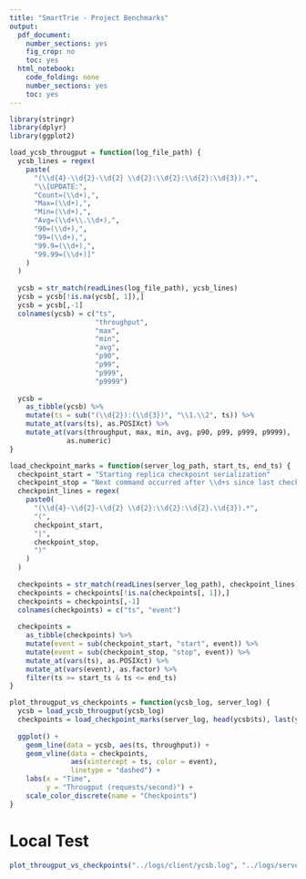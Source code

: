 ```yaml
---
title: "SmartTrie - Project Benchmarks"
output: 
  pdf_document: 
    number_sections: yes
    fig_crop: no
    toc: yes
  html_notebook: 
    code_folding: none
    number_sections: yes
    toc: yes
---
```


```r
library(stringr)
library(dplyr)
library(ggplot2)

load_ycsb_througput = function(log_file_path) {
  ycsb_lines = regex(
    paste(
      "(\\d{4}-\\d{2}-\\d{2} \\d{2}:\\d{2}:\\d{2}:\\d{3}).*",
      "\\[UPDATE:",
      "Count=(\\d+),",
      "Max=(\\d+),",
      "Min=(\\d+),",
      "Avg=(\\d+\\.\\d+),",
      "90=(\\d+),",
      "99=(\\d+),",
      "99.9=(\\d+),",
      "99.99=(\\d+)]"
    )
  )
  
  ycsb = str_match(readLines(log_file_path), ycsb_lines)
  ycsb = ycsb[!is.na(ycsb[, 1]),]
  ycsb = ycsb[,-1]
  colnames(ycsb) = c("ts",
                     "throughput",
                     "max",
                     "min",
                     "avg",
                     "p90",
                     "p99",
                     "p999",
                     "p9999")
  
  ycsb =
    as_tibble(ycsb) %>%
    mutate(ts = sub("(\\d{2}):(\\d{3})", "\\1.\\2", ts)) %>%
    mutate_at(vars(ts), as.POSIXct) %>%
    mutate_at(vars(throughput, max, min, avg, p90, p99, p999, p9999),
              as.numeric)
}

load_checkpoint_marks = function(server_log_path, start_ts, end_ts) {
  checkpoint_start = "Starting replica checkpoint serialization"
  checkpoint_stop = "Next command occurred after \\d+s since last checkpoint"
  checkpoint_lines = regex(
    paste0(
      "(\\d{4}-\\d{2}-\\d{2} \\d{2}:\\d{2}:\\d{2}.\\d{3}).*",
      "(",
      checkpoint_start,
      "|",
      checkpoint_stop,
      ")"
    )
  )
  
  checkpoints = str_match(readLines(server_log_path), checkpoint_lines)
  checkpoints = checkpoints[!is.na(checkpoints[, 1]),]
  checkpoints = checkpoints[,-1]
  colnames(checkpoints) = c("ts", "event")
  
  checkpoints =
    as_tibble(checkpoints) %>%
    mutate(event = sub(checkpoint_start, "start", event)) %>%
    mutate(event = sub(checkpoint_stop, "stop", event)) %>%
    mutate_at(vars(ts), as.POSIXct) %>%
    mutate_at(vars(event), as.factor) %>%
    filter(ts >= start_ts & ts <= end_ts)
}

plot_througput_vs_checkpoints = function(ycsb_log, server_log) {
  ycsb = load_ycsb_througput(ycsb_log)
  checkpoints = load_checkpoint_marks(server_log, head(ycsb$ts), last(ycsb$ts))
  
  ggplot() +
    geom_line(data = ycsb, aes(ts, throughput)) +
    geom_vline(data = checkpoints,
               aes(xintercept = ts, color = event),
               linetype = "dashed") +
    labs(x = "Time",
         y = "Througput (requests/second)") +
    scale_color_discrete(name = "Checkpoints")
}
```

# Local Test

```r
plot_througput_vs_checkpoints("../logs/client/ycsb.log", "../logs/server/app.log")
```
